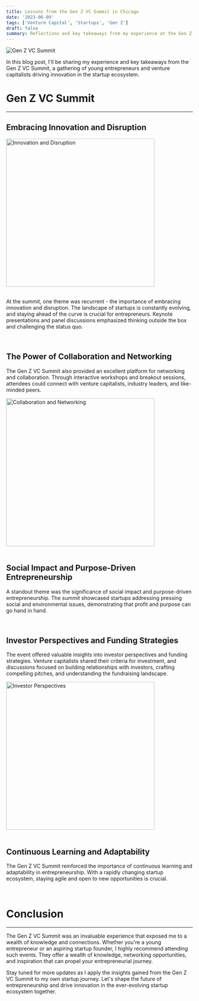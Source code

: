 ```yaml
---
title: Lessons from the Gen Z VC Summit in Chicago
date: '2023-06-09'
tags: ['Venture Capital', 'Startups', 'Gen Z']
draft: false
summary: Reflections and key takeaways from my experience at the Gen Z VC Summit.
---
```


<img
  className="inline rounded-lg"
  src="/static/images/Blog/gen-z-vc-summit.jpg"
  alt="Gen Z VC Summit"
/>

In this blog post, I'll be sharing my experience and key takeaways from the Gen Z VC Summit, a gathering of young entrepreneurs and venture capitalists driving innovation in the startup ecosystem.

# Gen Z VC Summit

<hr />

## Embracing Innovation and Disruption

<div className="grid place-items-center">
  <img
    className="inline rounded-lg"
    src="/static/images/Blog/innovation-disruption.jpg"
    alt="Innovation and Disruption"
    width="400"
    height="400"
  />
</div>

<br />

At the summit, one theme was recurrent - the importance of embracing innovation and disruption. The landscape of startups is constantly evolving, and staying ahead of the curve is crucial for entrepreneurs. Keynote presentations and panel discussions emphasized thinking outside the box and challenging the status quo.

<br />

## The Power of Collaboration and Networking

The Gen Z VC Summit also provided an excellent platform for networking and collaboration. Through interactive workshops and breakout sessions, attendees could connect with venture capitalists, industry leaders, and like-minded peers.

<div className="grid place-items-center">
  <img
    className="inline rounded-lg"
    src="/static/images/Blog/collaboration-networking.jpg"
    alt="Collaboration and Networking"
    width="400"
    height="400"
  />
</div>

<br />

## Social Impact and Purpose-Driven Entrepreneurship

A standout theme was the significance of social impact and purpose-driven entrepreneurship. The summit showcased startups addressing pressing social and environmental issues, demonstrating that profit and purpose can go hand in hand.

<br />

## Investor Perspectives and Funding Strategies

The event offered valuable insights into investor perspectives and funding strategies. Venture capitalists shared their criteria for investment, and discussions focused on building relationships with investors, crafting compelling pitches, and understanding the fundraising landscape.

<div className="grid place-items-center">
  <img
    className="inline rounded-lg"
    src="/static/images/Blog/investor-perspectives.jpg"
    alt="Investor Perspectives"
    width="400"
    height="400"
  />
</div>

<br />

## Continuous Learning and Adaptability

The Gen Z VC Summit reinforced the importance of continuous learning and adaptability in entrepreneurship. With a rapidly changing startup ecosystem, staying agile and open to new opportunities is crucial.

<br />

# Conclusion

---

The Gen Z VC Summit was an invaluable experience that exposed me to a wealth of knowledge and connections. Whether you're a young entrepreneur or an aspiring startup founder, I highly recommend attending such events. They offer a wealth of knowledge, networking opportunities, and inspiration that can propel your entrepreneurial journey.

Stay tuned for more updates as I apply the insights gained from the Gen Z VC Summit to my own startup journey. Let's shape the future of entrepreneurship and drive innovation in the ever-evolving startup ecosystem together.